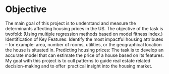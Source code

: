 # Objective
The main goal of this project is to understand and measure the determinants affecting housing prices in the US. The objective of the task is twofold: (Using multiple regression methods based on model fitness index.)
Identification of Key Features: Identify the most impactful housing attributes – for example: area, number of rooms, utilities, or the geographical location the house is situated in.
Predicting housing prices: The task is to develop an accurate model that can estimate the price of a house based on its features.
My goal with this project is to cull patterns to guide real estate related decision-making and to offer practical insight into the housing market.